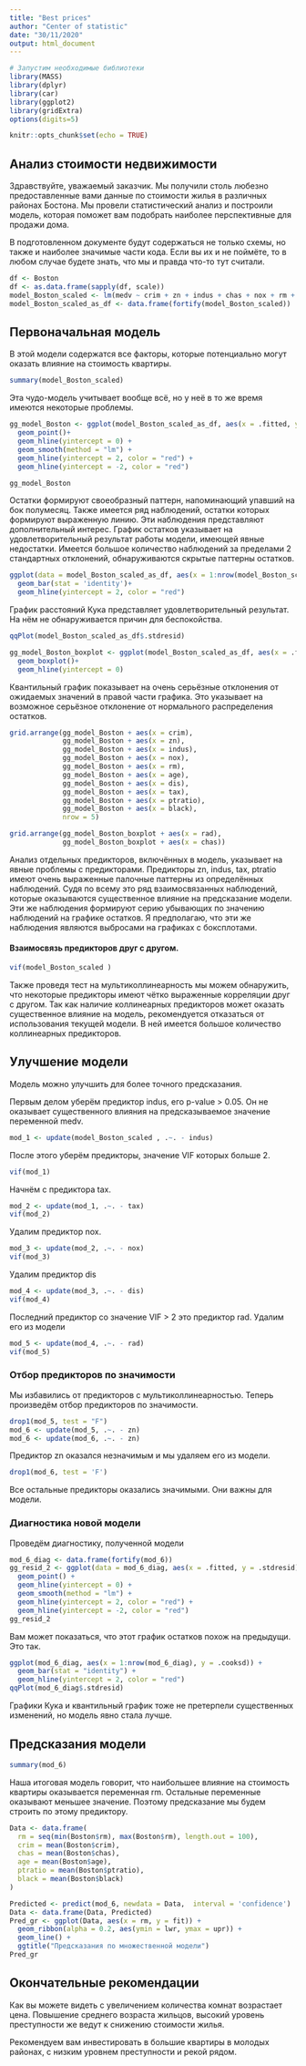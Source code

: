 ```yaml
---
title: "Best prices"
author: "Center of statistic"
date: "30/11/2020"
output: html_document
---
```


```r
# Запустим необходимые библиотеки
library(MASS)
library(dplyr)
library(car)
library(ggplot2)
library(gridExtra)
options(digits=5)
```

```r
knitr::opts_chunk$set(echo = TRUE)
```
## Анализ стоимости недвижимости 

Здравствуйте, уважаемый заказчик. Мы получили столь любезно предоставленные вами данные по стоимости жилья в различных районах Бостона. Мы провели статистический анализ и построили модель, которая поможет вам подобрать наиболее перспективные для продажи дома. 

В подготовленном документе будут содержаться не только схемы, но также и наиболее значимые части кода. Если вы их и не поймёте, то в любом случае будете знать, что мы и правда что-то тут считали. 

```r
df <- Boston
df <- as.data.frame(sapply(df, scale))
model_Boston_scaled <- lm(medv ~ crim + zn + indus + chas + nox + rm + age + dis + rad + tax + ptratio + black, data = df)
model_Boston_scaled_as_df <- data.frame(fortify(model_Boston_scaled))
```

## Первоначальная модель
В этой модели содержатся все факторы, которые потенциально могут оказать влияние на стоимость квартиры.  
```r
summary(model_Boston_scaled)
```


Эта чудо-модель учитывает вообще всё, но у неё в то же время имеются некоторые проблемы. 

```r
gg_model_Boston <- ggplot(model_Boston_scaled_as_df, aes(x = .fitted, y = .stdresid))+
  geom_point()+
  geom_hline(yintercept = 0) +
  geom_smooth(method = "lm") +
  geom_hline(yintercept = 2, color = "red") +
  geom_hline(yintercept = -2, color = "red")

gg_model_Boston
```

Остатки формируют своеобразный паттерн, напоминающий упавший на бок полумесяц. Также имеется ряд наблюдений, остатки которых формируют выраженную линию. Эти наблюдения представляют дополнительный интерес. График остатков указывает на удовлетворительный результат работы модели, имеющей явные недостатки. Имеется большое количество наблюдений за пределами 2 стандартных отклонений, обнаруживаются скрытые паттерны остатков. 

```r
ggplot(data = model_Boston_scaled_as_df, aes(x = 1:nrow(model_Boston_scaled_as_df), y = .cooksd)) + 
  geom_bar(stat = 'identity')+
  geom_hline(yintercept = 2, color = "red")
```

График расстояний Кука представляет удовлетворительный результат. На нём не обнаруживается причин для беспокойства. 

```r
qqPlot(model_Boston_scaled_as_df$.stdresid)

gg_model_Boston_boxplot <- ggplot(model_Boston_scaled_as_df, aes(x = .fitted, y = .stdresid))+
  geom_boxplot()+
  geom_hline(yintercept = 0)
```
Квантильный график показывает на очень серьёзные отклонения от ожидаемых значений в правой части графика. Это указывает на возможное серьёзное отклонение от нормального распределения остатков. 

```r
grid.arrange(gg_model_Boston + aes(x = crim),
             gg_model_Boston + aes(x = zn),
             gg_model_Boston + aes(x = indus),
             gg_model_Boston + aes(x = nox),
             gg_model_Boston + aes(x = rm),
             gg_model_Boston + aes(x = age),
             gg_model_Boston + aes(x = dis),
             gg_model_Boston + aes(x = tax),
             gg_model_Boston + aes(x = ptratio),
             gg_model_Boston + aes(x = black),
             nrow = 5)

grid.arrange(gg_model_Boston_boxplot + aes(x = rad),
             gg_model_Boston_boxplot + aes(x = chas))

```

Анализ отдельных предикторов, включённых в модель, указывает на явные проблемы с предикторами. Предикторы zn, indus, tax, ptratio имеют очень выраженные палочные паттерны из определённых наблюдений. Судя по всему это ряд взаимосвязанных наблюдений, которые оказываются существенное влияние на предсказание модели. Эти же наблюдения формируют серию убывающих по значению наблюдений на графике остатков. Я предполагаю, что эти же наблюдения являются выбросами на графиках с боксплотами. 


#### Взаимосвязь предикторов друг с другом. 
```r
vif(model_Boston_scaled )
```
Также проведя тест на мультиколлинеарность мы можем обнаружить, что некоторые предикторы имеют чётко выраженные корреляции друг с другом. Так как наличие коллинеарных предикторов может оказать существенное влияние на модель, рекомендуется отказаться от использования текущей модели. В ней имеется большое количество коллинеарных предикторов. 


## Улучшение модели

Модель можно улучшить для более точного предсказания. 

Первым делом уберём предиктор indus, его p-value > 0.05. Он не оказывает существенного влияния на предсказываемое значение переменной medv. 


```r
mod_1 <- update(model_Boston_scaled , .~. - indus)
```


После этого уберём предикторы, значение VIF которых больше 2. 
```r
vif(mod_1)
```

Начнём с предиктора tax.

```r
mod_2 <- update(mod_1, .~. - tax)
vif(mod_2)
```

Удалим предиктор nox.

```r
mod_3 <- update(mod_2, .~. - nox)
vif(mod_3)
```

Удалим предиктор dis

```r
mod_4 <- update(mod_3, .~. - dis)
vif(mod_4)
```

Последний предиктор со значение VIF > 2 это предиктор rad. Удалим его из модели

```r
mod_5 <- update(mod_4, .~. - rad)
vif(mod_5)
```


### Отбор предикторов по значимости

Мы избавились от предикторов с мультиколлинеарностью. Теперь произведём отбор предикторов по значимости.

```r
drop1(mod_5, test = "F")
mod_6 <- update(mod_5, .~. - zn)
mod_6 <- update(mod_6, .~. - zn)
```

Предиктор zn оказался незначимым и мы удаляем его из модели. 

```r
drop1(mod_6, test = 'F')

```
Все остальные предикторы оказались значимыми. Они важны для модели. 

### Диагностика новой модели

Проведём диагностику, полученной модели


```r
mod_6_diag <- data.frame(fortify(mod_6))
gg_resid_2 <- ggplot(data = mod_6_diag, aes(x = .fitted, y = .stdresid)) + 
  geom_point() + 
  geom_hline(yintercept = 0) +
  geom_smooth(method = "lm") +
  geom_hline(yintercept = 2, color = "red") +
  geom_hline(yintercept = -2, color = "red")
gg_resid_2
```

Вам может показаться, что этот график остатков похож на предыдущи. Это так. 

```r
ggplot(mod_6_diag, aes(x = 1:nrow(mod_6_diag), y = .cooksd)) + 
  geom_bar(stat = "identity") + 
  geom_hline(yintercept = 2, color = "red")
qqPlot(mod_6_diag$.stdresid)
```

Графики Кука и квантильный график тоже не претерпели существенных изменений, но модель явно стала лучше.


## Предсказания модели


```r
summary(mod_6)
```
Наша итоговая модель говорит, что наибольшее влияние на стоимость квартиры оказывается переменная rm. Остальные переменные оказывают меньшее значение. Поэтому предсказание мы будем строить по этому предиктору. 

```r
Data <- data.frame(
  rm = seq(min(Boston$rm), max(Boston$rm), length.out = 100),
  crim = mean(Boston$crim),
  chas = mean(Boston$chas),
  age = mean(Boston$age),
  ptratio = mean(Boston$ptratio),
  black = mean(Boston$black)
)

Predicted <- predict(mod_6, newdata = Data,  interval = 'confidence')
Data <- data.frame(Data, Predicted)
Pred_gr <- ggplot(Data, aes(x = rm, y = fit)) +
  geom_ribbon(alpha = 0.2, aes(ymin = lwr, ymax = upr)) +
  geom_line() + 
  ggtitle("Предсказания по множественной модели")
Pred_gr
```


## Окончательные рекомендации

Как вы можете видеть с увеличением количества комнат возрастает цена. Повышение среднего возраста жильцов, высокий уровень преступности же ведут к снижению стоимости жилья.

Рекомендуем вам инвестировать в большие квартиры в молодых районах, с низким уровнем преступности и рекой рядом. 


